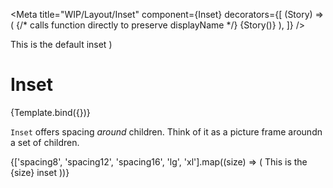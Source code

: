 

<Meta
  title="WIP/Layout/Inset"
  component={Inset}
  decorators={[
    (Story) => (
      <Box bg="surface2" borderRadius="rounded12">
        <Inset>
          {/* calls function directly to preserve displayName */}
          {Story()}
        </Inset>
      </Box>
    ),
  ]}
/>

  <Box bg="accent1">
    <Inset {...args}>
      <Box bg="accent1">
        <Text color="sporeWhite">This is the default inset</Text>
      </Box>
    </Inset>
  </Box>
)

# Inset

<Canvas>
  <Story name="default" args={{}}>
    {Template.bind({})}
  </Story>
</Canvas>

`Inset` offers spacing _around_ children. Think of it as a picture frame aroundn a set of children.

<Canvas>
  <Story name="variants" args={{}}>
    <Flex>
      {['spacing8', 'spacing12', 'spacing16', 'lg', 'xl'].map((size) => (
        <Box bg="sporeBlack">
          <Inset all={size}>
            <Box bg="surface2">
              <Text>This is the {size} inset</Text>
            </Box>
          </Inset>
        </Box>
      ))}
    </Flex>
  </Story>
</Canvas>

<ArgsTable story="default" />
